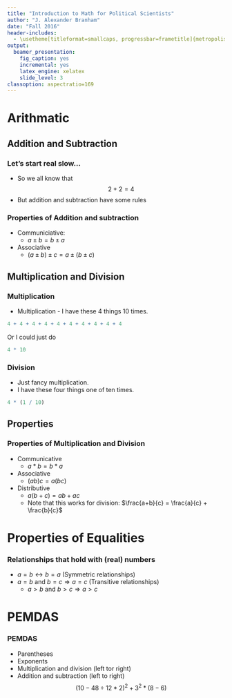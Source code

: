```yaml
---
title: "Introduction to Math for Political Scientists"
author: "J. Alexander Branham"
date: "Fall 2016"
header-includes: 
  - \usetheme[titleformat=smallcaps, progressbar=frametitle]{metropolis}
output:
  beamer_presentation:
    fig_caption: yes
    incremental: yes
    latex_engine: xelatex
    slide_level: 3
classoption: aspectratio=169
---
```


# Arithmatic
## Addition and Subtraction
### Let's start real slow...
* So we all know that
$$2 + 2 = 4$$
* But addition and subtraction have some rules

### Properties of Addition and subtraction
* Communiciative:
    + $a \pm b = b \pm a$
* Associative
    + $(a \pm b) \pm c = a \pm (b\pm c)$

## Multiplication and Division
### Multiplication
* Multiplication - I have these 4 things 10 times.
```r
4 + 4 + 4 + 4 + 4 + 4 + 4 + 4 + 4 + 4
```
\pause
Or I could just do
```r
4 * 10
```

### Division
* Just fancy multiplication.
\pause
* I have these four things one of ten times.
```r
4 * (1 / 10)
```

## Properties
### Properties of Multiplication and Division
* Communicative
    + $a * b = b * a$
* Associative
    + $(ab)c = a(bc)$
* Distributive
    + $a(b+c) = ab + ac$
    + Note that this works for division: $\frac{a+b}{c} = \frac{a}{c} + \frac{b}{c}$

# Properties of Equalities
### Relationships that hold with (real) numbers
* $a=b \longleftrightarrow b=a$ (Symmetric relationships)
* $a = b$ and $b=c \Rightarrow a=c$ (Transitive relationships)
    + $a>b$ and $b>c \Rightarrow a>c$

# PEMDAS
### PEMDAS
* Parentheses
* Exponents
* Multiplication and division (left tor right)
* Addition and subtraction (left to right)
$$(10-48\div 12 * 2)^2 + 3^2 * (8-6)$$
